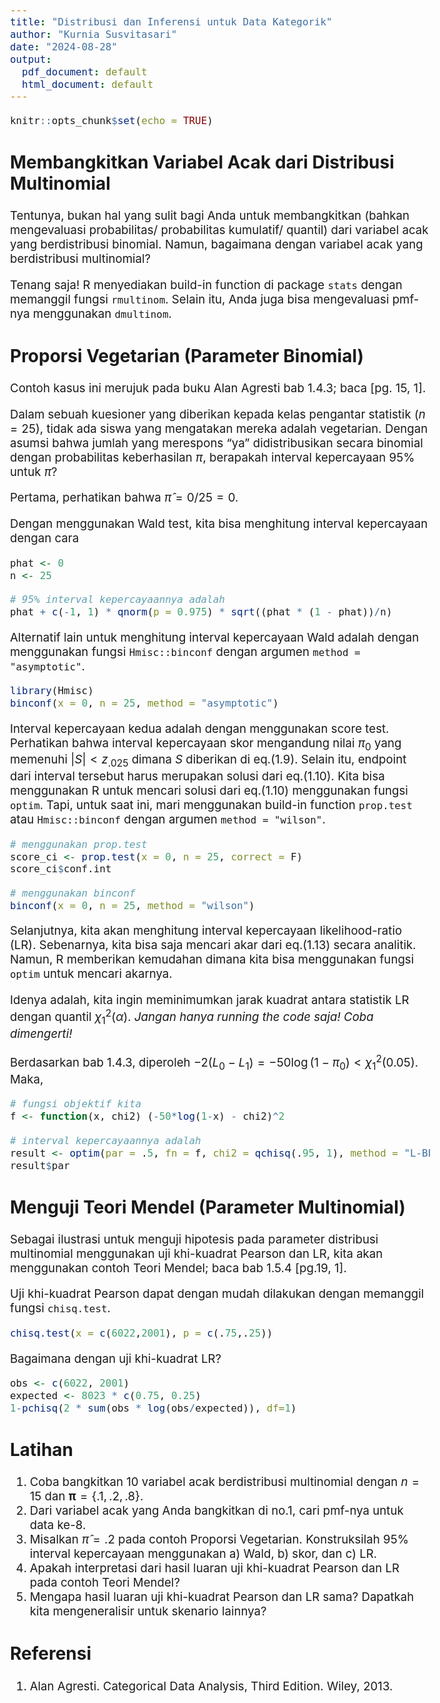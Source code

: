 ```yaml
---
title: "Distribusi dan Inferensi untuk Data Kategorik"
author: "Kurnia Susvitasari"
date: "2024-08-28"
output:
  pdf_document: default
  html_document: default
---
```


<style type="text/css">
  body{
  font-size: 14pt;
}
</style>


```r
knitr::opts_chunk$set(echo = TRUE)
```


## Membangkitkan Variabel Acak dari Distribusi Multinomial

Tentunya, bukan hal yang sulit bagi Anda untuk membangkitkan (bahkan mengevaluasi probabilitas/ probabilitas kumulatif/ quantil) dari variabel acak yang berdistribusi binomial. Namun, bagaimana dengan variabel acak yang berdistribusi multinomial?

Tenang saja! R menyediakan build-in function di package `stats` dengan memanggil fungsi `rmultinom`. Selain itu, Anda juga bisa mengevaluasi pmf-nya menggunakan `dmultinom`.


## Proporsi Vegetarian (Parameter Binomial)

Contoh kasus ini merujuk pada buku Alan Agresti bab 1.4.3; baca [pg. 15, 1].

Dalam sebuah kuesioner yang diberikan kepada kelas pengantar statistik $(n = 25)$, tidak ada siswa yang mengatakan mereka adalah vegetarian. Dengan asumsi bahwa jumlah yang merespons "ya" didistribusikan secara binomial dengan probabilitas keberhasilan $\pi$, berapakah interval kepercayaan 95% untuk $\pi$?

Pertama, perhatikan bahwa $\hat{\pi}=0/25 = 0.$

Dengan menggunakan Wald test, kita bisa menghitung interval kepercayaan dengan cara

```r
phat <- 0
n <- 25

# 95% interval kepercayaannya adalah
phat + c(-1, 1) * qnorm(p = 0.975) * sqrt((phat * (1 - phat))/n)
```

Alternatif lain untuk menghitung interval kepercayaan Wald adalah dengan menggunakan fungsi `Hmisc::binconf` dengan argumen `method = "asymptotic"`.

```r
library(Hmisc)
binconf(x = 0, n = 25, method = "asymptotic")
```



Interval kepercayaan kedua adalah dengan menggunakan score test. Perhatikan bahwa interval kepercayaan skor mengandung nilai $\pi_0$ yang memenuhi $|S|<z_{.025}$ dimana $S$ diberikan di eq.(1.9). Selain itu, 
endpoint dari interval tersebut harus merupakan solusi dari eq.(1.10). Kita bisa menggunakan R untuk mencari solusi dari eq.(1.10) menggunakan fungsi `optim`. Tapi, untuk saat ini, mari menggunakan build-in function `prop.test` atau `Hmisc::binconf` dengan argumen `method = "wilson"`.

```r
# menggunakan prop.test
score_ci <- prop.test(x = 0, n = 25, correct = F)
score_ci$conf.int

# menggunakan binconf
binconf(x = 0, n = 25, method = "wilson")
```



Selanjutnya, kita akan menghitung interval kepercayaan likelihood-ratio (LR). Sebenarnya, kita bisa saja mencari akar dari eq.(1.13) secara analitik. Namun, R memberikan kemudahan dimana kita bisa menggunakan fungsi `optim` untuk mencari akarnya.

Idenya adalah, kita ingin meminimumkan jarak kuadrat antara statistik LR dengan quantil $\chi^2_1(\alpha)$. *Jangan hanya running the code saja! Coba dimengerti!*


Berdasarkan bab 1.4.3, diperoleh $-2(L_0-L_1)=-50 \log{(1-\pi_0)} < \chi^2_1(0.05)$. Maka,

```r
# fungsi objektif kita
f <- function(x, chi2) (-50*log(1-x) - chi2)^2

# interval kepercayaannya adalah
result <- optim(par = .5, fn = f, chi2 = qchisq(.95, 1), method = "L-BFGS-B", lower = 0, upper = 1)
result$par
```



## Menguji Teori Mendel (Parameter Multinomial)


Sebagai ilustrasi untuk menguji hipotesis pada parameter distribusi multinomial menggunakan uji khi-kuadrat Pearson dan LR, kita akan menggunakan contoh Teori Mendel; baca bab 1.5.4 [pg.19, 1].

Uji khi-kuadrat Pearson dapat dengan mudah dilakukan dengan memanggil fungsi `chisq.test`.

```r
chisq.test(x = c(6022,2001), p = c(.75,.25))
```


Bagaimana dengan uji khi-kuadrat LR?

```r
obs <- c(6022, 2001)
expected <- 8023 * c(0.75, 0.25)
1-pchisq(2 * sum(obs * log(obs/expected)), df=1)
```


## Latihan

1. Coba bangkitkan 10 variabel acak berdistribusi multinomial dengan $n=15$ dan $\boldsymbol{\pi}=\{.1, .2, .8\}$.
2. Dari variabel acak yang Anda bangkitkan di no.1, cari pmf-nya untuk data ke-8.
3. Misalkan $\hat{\pi}=.2$ pada contoh Proporsi Vegetarian. Konstruksilah 95% interval kepercayaan menggunakan a) Wald, b) skor, dan c) LR.
4. Apakah interpretasi dari hasil luaran uji khi-kuadrat Pearson dan LR pada contoh Teori Mendel? 
5. Mengapa hasil luaran uji khi-kuadrat Pearson dan LR sama? Dapatkah kita mengeneralisir untuk skenario lainnya?


## Referensi
1. Alan Agresti. Categorical Data Analysis, Third Edition. Wiley, 2013. 

